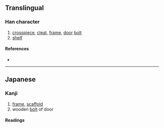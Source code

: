 {{also|栈}}
{{character info/new}}
==Translingual==
{{Han simplified forms|棧|桟|栈}}

===Han character===
{{Han char|rn=75|rad=木|as=06|sn=10|four=|canj=DIQ|ids=⿰木㦮}}

# [[crosspiece]], [[cleat]], [[frame]], [[door]] [[bolt]]
# [[shelf]]

====References====
* {{Han ref|kx=0526.211|hdz=21192.061|uh=685F|ud=26719}}

----

==Japanese==
{{ja-kanji forms|桟|棧}}

===Kanji===
{{ja-kanji|grade=c|rs=木06|kyu=棧}}

# [[frame]], [[scaffold]]
# wooden [[bolt]] of door

====Readings====
{{ja-readings
|goon=ぜん
|kanon=さん, せん
|kun=かけはし-, たな-
}}